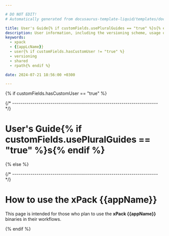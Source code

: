 ```yaml
---

# DO NOT EDIT!
# Automatically generated from docusaurus-template-liquid/templates/docusaurus.

title: User's Guide{% if customFields.usePluralGuides == "true" %}s{% endif %}
description: User information, including the versioning scheme, usage of shared libraries, and RPATH configuration on GNU/Linux.
keywords:
  - xpack
  - {{appLcName}}
  - user{% if customFields.hasCustomUser != "true" %}
  - versioning
  - shared
  - rpath{% endif %}

date: 2024-07-21 18:56:00 +0300

---
```


{% if customFields.hasCustomUser == "true" %}


{/* ------------------------------------------------------------------------ */}

# User's Guide{% if customFields.usePluralGuides == "true" %}s{% endif %}

<CustomUser />

{% else %}



{/* ------------------------------------------------------------------------ */}

# How to use the xPack {{appName}}

This page is intended for those who plan
to use the **xPack {{appName}}** binaries in their workflows.

<More/>

<Versioning/>

<LibrariesAndRpath/>

<UseInTesting/>

{% endif %}
